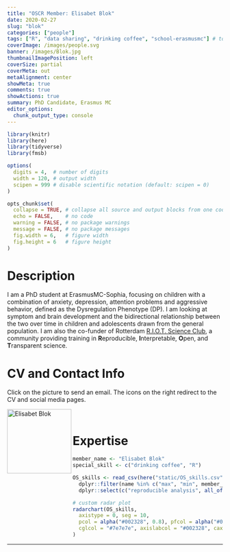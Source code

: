 ```yaml
---
title: "OSCR Member: Elisabet Blok"
date: 2020-02-27
slug: "blok"
categories: ["people"]
tags: ["R", "data sharing", "drinking coffee", "school-erasmusmc"] # top 3 categories + unique + school
coverImage: /images/people.svg
banner: /images/Blok.jpg
thumbnailImagePosition: left
coverSize: partial
coverMeta: out
metaAlignment: center
showMeta: true
comments: true
showActions: true
summary: PhD Candidate, Erasmus MC
editor_options: 
  chunk_output_type: console
---
```


```r

library(knitr)
library(here)
library(tidyverse)
library(fmsb)

options(
  digits = 4,  # number of digits
  width = 120, # output width
  scipen = 999 # disable scientific notation (default: scipen = 0)
)

opts_chunk$set(
  collapse = TRUE, # collapse all source and output blocks from one code chunk into a single block
  echo = FALSE,    # no code
  warning = FALSE, # no package warnings
  message = FALSE, # no package messages
  fig.width = 6,   # figure width
  fig.height = 6   # figure height
)

```

# Description

I am a PhD student at ErasmusMC-Sophia, focusing on children with a combination of anxiety, depression, attention problems and aggressive behavior, defined as the Dysregulation Phenotype (DP). I am looking at symptom and brain development and the bidirectional relationship between the two over time in children and adolescents drawn from the general population. I am also the co-funder of Rotterdam [R.I.O.T. Science Club](https://rdam-riot-science-club.github.io/), a community providing training in **R**eproducible, **I**nterpretable, **O**pen, and **T**ransparent science.

# CV and Contact Info

Click on the picture to send an email. The icons on the right redirect to the CV and social media pages.

<!-- EMAIL -->
<p>
  <a href="mailto:e.blok@erasmusmc.nl">
  <img border="0" alt="Elisabet Blok" src="/images/Blok.jpg" width="150" height="150" align="left">
  </a>
</p>

<!-- CV -->
<p align="center">
  <a href="https://www.dropbox.com/s/y28n23aw6grcwzk/CV_Elisabet_Blok.pdf?dl=0" class="fa fa-file fa-2x" style="color:#00B969;">
  </a>
</p>

<!-- TWITTER -->
<p align="center">
  <a href="https://twitter.com/elisabetbl" class="fa fa-twitter fa-2x">
  </a>
</p>

<!-- RESEARCHGATE -->
<p align="center">
  <a href="https://www.researchgate.net/profile/Elisabet_Blok" class="ai ai-researchgate fa-2x" style="color:#000000;">
  </a>
</p>

<BR>

# Expertise

```r

member_name <- "Elisabet Blok"
special_skill <- c("drinking coffee", "R")

OS_skills <- read_csv(here("static/OS_skills.csv")) %>%
  dplyr::filter(name %in% c("max", "min", member_name)) %>%
  dplyr::select(c("reproducible analysis", all_of(special_skill), "preregistration", "data sharing", "open source software", "open access", "data management"))

# custom radar plot
radarchart(OS_skills,
  axistype = 0, seg = 10,
  pcol = alpha("#002328", 0.8), pfcol = alpha("#00B969", 0.6), plwd = 4, centerzero = TRUE, # polygon
  cglcol = "#7e7e7e", axislabcol = "#002328", caxislabels = seq(0, 10, 2), cglwd = 0.8 # grid
)

```

***


